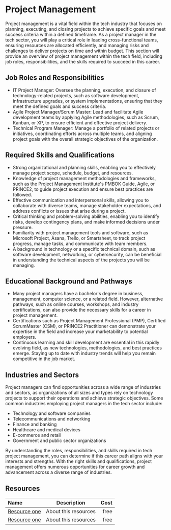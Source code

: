 # Project Management

Project management is a vital field within the tech industry that focuses on planning, executing, and closing projects
to achieve specific goals and meet success criteria within a defined timeframe. As a project manager in the tech sector,
you will play a critical role in leading cross-functional teams, ensuring resources are allocated efficiently, and managing
risks and challenges to deliver projects on time and within budget. This section will provide an overview of
project management within the tech field, including job roles, responsibilities, and the skills required to succeed in this
career.

## Job Roles and Responsibilities

- IT Project Manager: Oversee the planning, execution, and closure of technology-related projects, such as software development,
  infrastructure upgrades, or system implementations, ensuring that they meet the defined goals and success criteria.
- Agile Project Manager/Scrum Master: Lead and facilitate Agile development teams by applying Agile methodologies, such as
  Scrum, Kanban, or XP, to ensure efficient and effective project delivery.
- Technical Program Manager: Manage a portfolio of related projects or initiatives, coordinating efforts across multiple
  teams, and aligning project goals with the overall strategic objectives of the organization.

## Required Skills and Qualifications

- Strong organizational and planning skills, enabling you to effectively manage project scope, schedule, budget, and resources.
- Knowledge of project management methodologies and frameworks, such as the Project Management Institute's PMBOK Guide,
  Agile, or PRINCE2, to guide project execution and ensure best practices are followed.
- Effective communication and interpersonal skills, allowing you to collaborate with diverse teams, manage stakeholder
  expectations, and address conflicts or issues that arise during a project.
- Critical thinking and problem-solving abilities, enabling you to identify risks, develop contingency plans, and make
  informed decisions under pressure.
- Familiarity with project management tools and software, such as Microsoft Project, Asana, Trello, or Smartsheet, to track
  project progress, manage tasks, and communicate with team members.
- A background in technology or a specific technical domain, such as software development, networking, or cybersecurity,
  can be beneficial in understanding the technical aspects of the projects you will be managing.

## Educational Background and Pathways

- Many project managers have a bachelor's degree in business, management, computer science, or a related field. However,
  alternative pathways, such as online courses, workshops, and industry certifications, can also provide the necessary
  skills for a career in project management.
- Certifications such as Project Management Professional (PMP), Certified ScrumMaster (CSM), or PRINCE2 Practitioner can
  demonstrate your expertise in the field and increase your marketability to potential employers.
- Continuous learning and skill development are essential in this rapidly evolving field, as new technologies,
  methodologies, and best practices emerge. Staying up to date with industry trends will help you remain competitive in the
  job market.

## Industries and Sectors

Project managers can find opportunities across a wide range of industries and sectors, as organizations of all sizes and
types rely on technology projects to support their operations and achieve strategic objectives. Some common industries
employing project managers in the tech sector include:

- Technology and software companies
- Telecommunications and networking
- Finance and banking
- Healthcare and medical devices
- E-commerce and retail
- Government and public sector organizations

By understanding the roles, responsibilities, and skills required in tech project management, you can determine if this
career path aligns with your interests and strengths. With the right skills and qualifications, project management offers
numerous opportunities for career growth and advancement across a diverse range of industries.

## Resources

| Name   | Description | Cost |
| :----- | :----: | ----: |
| [Resource one](https://example.com/)    |  About this resources   |   free |
| [Resource one](https://example.com/)    |  About this resources   |   free |